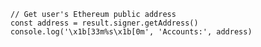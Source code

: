 ```tsx
// Get user's Ethereum public address
const address = result.signer.getAddress()
console.log('\x1b[33m%s\x1b[0m', 'Accounts:', address)
```

